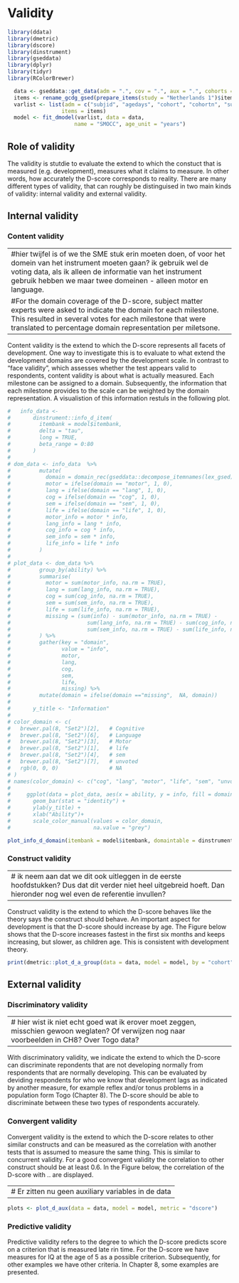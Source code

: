 # Validity {#validity}

```{r, include=FALSE}
library(ddata)
library(dmetric)
library(dscore)
library(dinstrument)
library(gseddata)
library(dplyr)
library(tidyr)
library(RColorBrewer)

  data <- gseddata::get_data(adm = ".", cov = ".", aux = ".", cohorts = 53, items = ".")
  items <- rename_gcdg_gsed(prepare_items(study = "Netherlands 1")$items)
  varlist <- list(adm = c("subjid", "agedays", "cohort", "cohortn", "subjido"),
                 items = items)
  model <- fit_dmodel(varlist, data = data,
                     name = "SMOCC", age_unit = "years")
```

## Role of validity

The validity is stutdie to evaluate the extend to which the constuct that is measured (e.g. development), measures what it claims to measure. In other words, how accurately the D-score corresponds to reality. There are many different types of validity, that can roughly be distinguised in two main kinds of validity: internal validity and external validity. 

## Internal validity

### Content validity

---
#hier twijfel is of we the SME stuk erin moeten doen, of voor het domein van het instrument moeten gaan? ik gebruik wel de voting data, als ik alleen de informatie van het instrument gebruik hebben we maar twee domeinen - alleen motor en language.
#For the domain coverage of the D-score, subject matter experts were asked to indicate the domain for each milestone. This resulted in several votes for each milestone that were translated to percentage domain representation per miletsone.
---

Content validity is the extend to which the D-score represents all facets of development. One way to investigate this is to evaluate to what extend the development domains are covered by the development scale. In contrast to "face validity", which assesses whether the test appears valid to respondents, content validity is about what is actually measured. Each milestone can be assigned to a domain. Subsequently, the information that each milestone provides to the scale can be weighted by the domain representation. A visualistion of this information restuls in the following plot.


```{r plot content, echo=FALSE, fig.height=3, fig.show='hold', message=FALSE, warning=FALSE}
#   info_data <-
#       dinstrument::info_d_item(
#         itembank = model$itembank,
#         delta = "tau",
#         long = TRUE,
#         beta_range = 0:80
#       )
# 
# dom_data <- info_data  %>%
#         mutate(
#           domain = domain_rec(gseddata::decompose_itemnames(lex_gsed)[, "domain"]),
#           motor = ifelse(domain == "motor", 1, 0),
#           lang = ifelse(domain == "lang", 1, 0),
#           cog = ifelse(domain == "cog", 1, 0),
#           sem = ifelse(domain == "sem", 1, 0),
#           life = ifelse(domain == "life", 1, 0),
#           motor_info = motor * info,
#           lang_info = lang * info,
#           cog_info = cog * info,
#           sem_info = sem * info,
#           life_info = life * info
#         )
# 
# plot_data <- dom_data %>%
#         group_by(ability) %>%
#         summarise(
#           motor = sum(motor_info, na.rm = TRUE),
#           lang = sum(lang_info, na.rm = TRUE),
#           cog = sum(cog_info, na.rm = TRUE),
#           sem = sum(sem_info, na.rm = TRUE),
#           life = sum(life_info, na.rm = TRUE),
#           missing = (sum(info) - sum(motor_info, na.rm = TRUE) -
#                        sum(lang_info, na.rm = TRUE) - sum(cog_info, na.rm = TRUE) -
#                        sum(sem_info, na.rm = TRUE) - sum(life_info, na.rm = TRUE) )
#         ) %>%
#         gather(key = "domain",
#                value = "info",
#                motor,
#                lang,
#                cog,
#                sem,
#                life,
#                missing) %>%
#         mutate(domain = ifelse(domain =="missing",  NA, domain))
# 
#       y_title <- "Information"
#     
# color_domain <- c(
#   brewer.pal(8, "Set2")[2],   # Cognitive
#   brewer.pal(8, "Set2")[6],   # Language
#   brewer.pal(8, "Set2")[3],   # Motor
#   brewer.pal(8, "Set2")[1],   # life
#   brewer.pal(8, "Set2")[4],   # sem
#   brewer.pal(8, "Set2")[7],   # unvoted
#   rgb(0, 0, 0)                # NA
# )
# names(color_domain) <- c("cog", "lang", "motor", "life", "sem", "unvoted",  "")
# 
#     ggplot(data = plot_data, aes(x = ability, y = info, fill = domain)) +
#       geom_bar(stat = "identity") +
#       ylab(y_title) +
#       xlab("Ability")+
#       scale_color_manual(values = color_domain,
#                          na.value = "grey")

plot_info_d_domain(itembank = model$itembank, domaintable = dinstrument::domaintable, delta ="tau", all = TRUE, abs = TRUE)

```



### Construct validity

---
# ik neem aan dat we dit ook uitleggen in de eerste hoofdstukken? Dus dat dit verder niet heel uitgebreid hoeft. Dan hieronder nog wel even de referentie invullen?
---

Construct validity is the extend to which the D-score behaves like the theory says the construct should behave. An important aspect for development is that the D-score should increase by age. The Figure below shows that the D-score increases fastest in the first six months and keeps increasing, but slower, as children age. This is consistent with development theory.

```{r plot construct, echo=FALSE, fig.height=3, fig.show='hold', message=FALSE, warning=FALSE}

print(dmetric::plot_d_a_group(data = data, model = model, by = "cohort", ref_name = "dutch", grouping = "GCDG-NLD-SMOCC"))

```


## External validity

### Discriminatory validity

---
# hier wist ik niet echt goed wat ik erover moet zeggen, misschien gewoon weglaten? Of verwijzen nog naar voorbeelden in CH8? Over Togo data?
---

With discriminatory validity, we indicate the extend to which the D-score can discriminate repondents that are not developing normally from respondents that are normally developing. This can be evaluated by deviding respondents for who we know that development lags as indicated by another measure, for example reflex and/or tonus problems in a population form Togo (Chapter 8).  The D-score should be able to discriminate between these two types of respondents accurately.

### Convergent validity

Convergent validity is the extend to which the D-score relates to other similar constructs and can be measured as the correlation with another tests that is assumed to measure the same thing. This is similar to concurrent validity. For a good convergent validity the correlation to other construct should be at least 0.6. In the Figure below, the correlation of the D-score with .. are displayed. 

---
# Er zitten nu geen auxiliary variables in de data
---

```{r plot concurrent, echo=FALSE, fig.height=3, fig.show='hold', message=FALSE, warning=FALSE}

plots <- plot_d_aux(data = data, model = model, metric = "dscore")

```



### Predictive validity

Predictive validity refers to the degree to which the D-score predicts score on a criterion that is measured late rin time. For the D-score we have measures for IQ at the age of 5 as a possible criterion. Subsequently, for other examples we have other criteria. In Chapter 8, some examples are presented.
